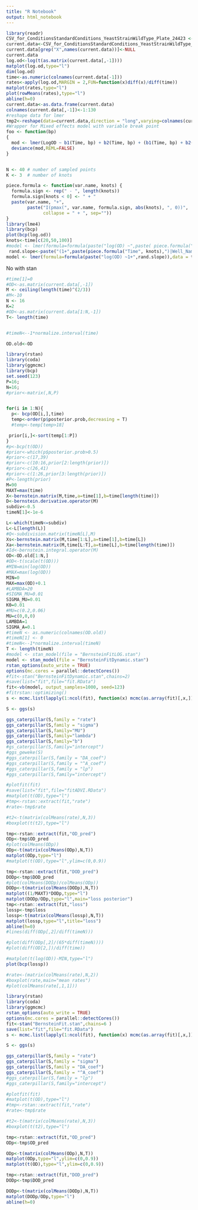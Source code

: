 ```yaml
---
title: "R Notebook"
output: html_notebook
---
```


```r
library(readr)
CSV_for_ConditionsStandardConditions_YeastStrainWildType_Plate_24423 <- read_csv("~/repo/CurveAnalysis/CSVFiles/CSV_for_ConditionsStandardConditions,YeastStrainWildType_Plate_24423.csv")
current.data<-CSV_for_ConditionsStandardConditions_YeastStrainWildType_Plate_24423
current.data[grep("X",names(current.data))]<-NULL
current.data
log.od<-log(t(as.matrix(current.data[,-1])))
matplot(log.od,type="l")
dim(log.od)
time<-as.numeric(colnames(current.data[-1]))
rates<-apply(log.od,MARGIN = 2,FUN=function(x)diff(x)/diff(time))
matplot(rates,type="l")
plot(rowMeans(rates),type="l")
abline(h=0)
current.data<-as.data.frame(current.data)
colnames(current.data[,-1])<-1:130
#reshape data for lmer
tmp2<-reshape(data=current.data,direction = "long",varying=colnames(current.data[,-1]),v.names ="OD" ,timevar = "Time",times =time)
#Wrapper for Mixed effects model with variable break point
foo <- function(bp)
{
  mod <- lmer(LogOD ~ b1(Time, bp) + b2(Time, bp) + (b1(Time, bp) + b2(Time, bp) | Well), data = tmp2)
  deviance(mod,REML=FALSE)
}


N <- 40 # number of sampled points
K <- 3  # number of knots

piece.formula <- function(var.name, knots) {
  formula.sign <- rep(" - ", length(knots))
  formula.sign[knots < 0] <- " + "
  paste(var.name, "+",
        paste("I(pmax(", var.name, formula.sign, abs(knots), ", 0))",
              collapse = " + ", sep=""))
}
library(lme4)
library(bcp)
plot(bcp(log.od))
knots<-time[c(20,50,100)]
#model <- lmer(formula=formula(paste("log(OD) ~",paste( piece.formula("Time", knots),"+1|Well_Name"))),data = tmp2 )
 rand.slope<-paste("(1+",paste(piece.formula("Time", knots),")|Well_Name"))
model <- lmer(formula=formula(paste("log(OD) ~1+",rand.slope)),data = tmp2 )
```

No with stan

```r

#time[1]=0
#OD<-as.matrix(current.data[,-1])
M <- ceiling(length(time)^(2/3))
#M<-10
N <- 16
K=2
#OD<-as.matrix(current.data[1:N,-1])
T<- length(time)


#timeN<--1*normalize.interval(time)

OD.old<-OD
```

```r
library(rstan)
library(coda)
library(ggmcmc)
library(bcp)
set.seed(123)
P=16;
N=16;
#prior<-matrix(,N,P)


for(i in 1:N){
  p<- bcp(OD[i,],time)
  temp<-order(p$posterior.prob,decreasing = T)
  #temp<-temp[temp>18]

 prior[i,]<-sort(temp[1:P])
}
#p<-bcp(t(OD))
#prior<-which(p$posterior.prob>0.5)
#prior<-c(17,39)
#prior<-c(10:16,prior[2:length(prior)])
#prior<-c(26,41)
#prior<-c(1:26,prior[3:length(prior)])
#P<-length(prior)
M=90
MAXT=max(time)
X<-bernstein.matrix(M,time,a=time[1],b=time[length(time)])
D<-bernstein.derivative.operator(M)
subdiv<-0.5
timeN[1]<-1e-6

L<-which(timeN<=subdiv)
L<-L[length(L)]
#Q<-subdivision.matrix(timeN[L],M)
Xs<-bernstein.matrix(M,time[1:L],a=time[1],b=time[L])
Xa<-bernstein.matrix(M,time[L:T],a=time[L],b=time[length(time)])
#Id<-bernstein.integral.operator(M)
OD<-OD.old[1:N,]
#OD<-t(scale(t(OD)))
#MIN=min(log(OD))
#MAX=max(log(OD))
MIN=0
MAX=max(OD)+0.1
#LAMBDA=20
#SIGMA_MU=0.01
SIGMA_MU=0.01
K0=0.01
#MU=c(0.2,0.06)
MU=c(0,0,0)
LAMBDA=1
SIGMA_A=0.1
#timeN <- as.numeric(colnames(OD.old))
#timeN[1] <- 0
#timeN<--1*normalize.interval(timeN)
T <- length(timeN)
#model <- stan_model(file = "BernsteinFitLOG.stan")
model <- stan_model(file = "BernsteinFitDynamic.stan")
rstan_options(auto_write = TRUE)
options(mc.cores = parallel::detectCores())
#fit<-stan("BernsteinFitDynamic.stan",chains=2)
#save(list="fit",file="fit.RData")
fit<-vb(model, output_samples=1000, seed=123)
#fitrstan::optimizing()
s <- mcmc.list(lapply(1:ncol(fit), function(x) mcmc(as.array(fit)[,x,])))

S <- ggs(s)

ggs_caterpillar(S,family = "rate")
ggs_caterpillar(S,family = "sigma")
ggs_caterpillar(S,family="MU")
ggs_caterpillar(S,family="lambda")
ggs_caterpillar(S,family="b")
#gs_caterpillar(S,family="intercept")
#ggs_geweke(S)
#ggs_caterpillar(S,family = "DA_coef")
#ggs_caterpillar(S,family = "^A_coef")
#ggs_caterpillar(S,family = "lp")
#ggs_caterpillar(S,family="intercept")

#plotfit(fit)
#save(list="fit",file="fitADVI.RData")
#matplot(t(OD),type="l")
#tmp<-rstan::extract(fit,"rate")
#rate<-tmp$rate

#t2<-t(matrix(colMeans(rate),N,3))
#boxplot(t(t2),type="l")

tmp<-rstan::extract(fit,"OD_pred")
ODp<-tmp$OD_pred
#plot(colMeans(ODp))
ODp<-t(matrix(colMeans(ODp),N,T))
matplot(ODp,type="l")
#matplot(t(OD),type="l",ylim=c(0,0.9))

tmp<-rstan::extract(fit,"DOD_pred")
DODp<-tmp$DOD_pred
#plot(colMeans(DODp)/colMeans(ODp))
DODp<-t(matrix(colMeans(DODp),N,T))
matplot((1/MAXT)*DODp,type="l")
matplot(DODp/ODp,type="l",main="loss posterior")
tmp<-rstan::extract(fit,"loss")
lossp<-tmp$loss
lossp<-t(matrix(colMeans(lossp),N,T))
matplot(lossp,type="l",title="loss")
abline(h=0)
#lines(diff(ODp[,2]/diff(timeN)))

#plot(diff(ODp[,2]/(65*diff(timeN))))
#plot(diff(OD[2,])/diff(time))

#matplot(t(log(OD))-MIN,type="l")
plot(bcp(lossp))

#rate<-(matrix(colMeans(rate),N,2))
#boxplot(rate,main="mean rates")
#plot(colMeans(rate[,1,1]))
```



```r
library(rstan)
library(coda)
library(ggmcmc)
rstan_options(auto_write = TRUE)
options(mc.cores = parallel::detectCores())
fit<-stan("BernsteinFit.stan",chains=6 )
save(list="fit",file="fit.RData")
s <- mcmc.list(lapply(1:ncol(fit), function(x) mcmc(as.array(fit)[,x,])))

S <- ggs(s)

ggs_caterpillar(S,family = "rate")
ggs_caterpillar(S,family = "sigma")
ggs_caterpillar(S,family = "DA_coef")
ggs_caterpillar(S,family = "^A_coef")
#ggs_caterpillar(S,family = "lp")
#ggs_caterpillar(S,family="intercept")

#plotfit(fit)
#matplot(t(OD),type="l")
#tmp<-rstan::extract(fit,"rate")
#rate<-tmp$rate

#t2<-t(matrix(colMeans(rate),N,3))
#boxplot(t(t2),type="l")

tmp<-rstan::extract(fit,"OD_pred")
ODp<-tmp$OD_pred

ODp<-t(matrix(colMeans(ODp),N,T))
matplot(ODp,type="l",ylim=c(0,0.9))
matplot(t(OD),type="l",ylim=c(0,0.9))

tmp<-rstan::extract(fit,"DOD_pred")
DODp<-tmp$DOD_pred

DODp<-t(matrix(colMeans(DODp),N,T))
matplot(DODp/ODp,type="l")
abline(h=0)
```

